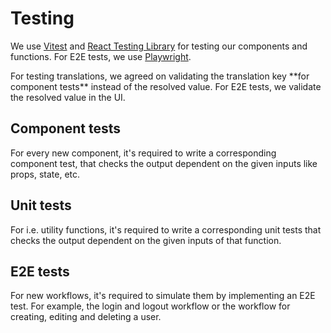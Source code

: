 
# Testing

We use [Vitest](https://vitest.dev) and [React Testing Library](https://testing-library.com/docs/react-testing-library/intro) for testing our components and functions. For E2E tests, we use [Playwright](https://playwright.dev).

<Callout emoji="ℹ️" type="info">
  For testing translations, we agreed on validating the translation key **for
  component tests** instead of the resolved value. For E2E tests, we validate
  the resolved value in the UI.
</Callout>

## Component tests

For every new component, it's required to write a corresponding component test, that checks the output dependent on the given inputs like props, state, etc.

## Unit tests

For i.e. utility functions, it's required to write a corresponding unit tests that checks the output dependent on the given inputs of that function.

## E2E tests

For new workflows, it's required to simulate them by implementing an E2E test. For example, the login and logout workflow or the workflow for creating, editing and deleting a user.
